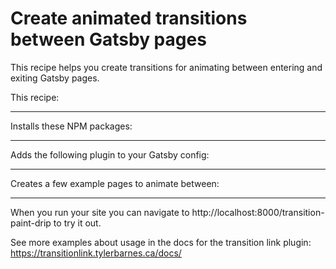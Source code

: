 # Create animated transitions between Gatsby pages

This recipe helps you create transitions for animating between entering and exiting Gatsby pages.

This recipe:

---

Installs these NPM packages:

<NPMPackage name="gatsby-plugin-transition-link" />
<NPMPackage name="gsap" />

---

Adds the following plugin to your Gatsby config:

<GatsbyPlugin name="gatsby-plugin-transition-link" />

---

Creates a few example pages to animate between:

<File path="./src/pages/transition-fade.js" content="https://gist.githubusercontent.com/gillkyle/50949d56409c338b427984c8e223034b/raw/4674121deb826f2c17a7acde4f20e9cfe8a268d5/transition-fade.js" />

<File path="./src/pages/transition-paint-drip.js" content="https://gist.githubusercontent.com/gillkyle/498fb728b580d32fa7fd53bde2510139/raw/46220f20f60265be34fd140f671008913035a25f/transition-paint-drip.js" />

---

When you run your site you can navigate to http://localhost:8000/transition-paint-drip to try it out.

See more examples about usage in the docs for the transition link plugin: https://transitionlink.tylerbarnes.ca/docs/
